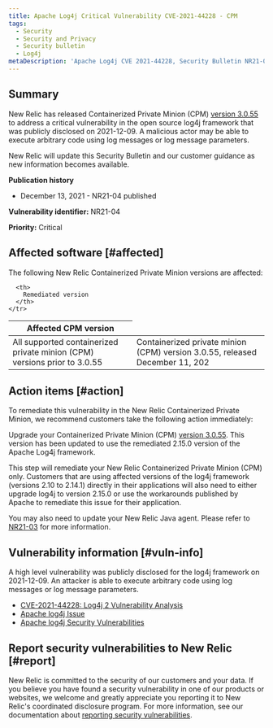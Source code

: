 ```yaml
---
title: Apache Log4j Critical Vulnerability CVE-2021-44228 - CPM
tags:
  - Security
  - Security and Privacy
  - Security bulletin
  - Log4j
metaDescription: 'Apache Log4j CVE 2021-44228, Security Bulletin NR21-04 (Containerized Private Minions)'
---
```


## Summary

New Relic has released Containerized Private Minion (CPM) [version 3.0.55](/docs/release-notes/synthetics-release-notes/containerized-private-minions-release-notes/containerized-private-minion-cpm-3055/) to address a critical vulnerability in the open source log4j framework that was publicly disclosed on 2021-12-09. A malicious actor may be able to execute arbitrary code using log messages or log message parameters.

New Relic will update this Security Bulletin and our customer guidance as new information becomes available.

**Publication history**

* December 13, 2021 - NR21-04 published

**Vulnerability identifier:** NR21-04

**Priority:** Critical

## Affected software [#affected]

The following New Relic Containerized Private Minion versions are affected:

<table>
  <thead>
    <tr>
      <th>
        Affected CPM version
      </th>

      <th>
        Remediated version
      </th>
    </tr>
  </thead>

  <tbody>
    <tr>
      <td>
        All supported containerized private minion (CPM) versions prior to 3.0.55
      </td>
      <td>
        Containerized private minion (CPM) version 3.0.55, released December 11, 202
      </td>
    </tr>
  </tbody>
</table>

## Action items [#action]

To remediate this vulnerability in the New Relic Containerized Private Minion, we recommend customers take the following action immediately:

Upgrade your Containerized Private Minion (CPM) [version 3.0.55](/docs/release-notes/synthetics-release-notes/containerized-private-minions-release-notes/containerized-private-minion-cpm-3055/). This version has been updated to use the remediated 2.15.0 version of the Apache Log4j framework. 

This step will remediate your New Relic Containerized Private Minion (CPM) only. Customers that are using affected versions of the log4j framework (versions 2.10 to 2.14.1) directly in their applications will also need to either upgrade log4j to version 2.15.0 or use the workarounds published by Apache to remediate this issue for their application.

You may also need to update your New Relic Java agent. Please refer to [NR21-03](/docs/security/new-relic-security/security-bulletins/security-bulletin-nr21-03) for more information.

## Vulnerability information [#vuln-info]

A high level vulnerability was publicly disclosed for the log4j framework on 2021-12-09. An attacker is able to execute arbitrary code using log messages or log message parameters.

* [CVE-2021-44228: Log4j 2 Vulnerability Analysis](https://cve.mitre.org/cgi-bin/cvename.cgi?name=CVE-2021-44228)
* [Apache log4j Issue](https://issues.apache.org/jira/browse/LOG4J2-3198)
* [Apache log4j Security Vulnerabilities](https://logging.apache.org/log4j/2.x/security.html)

## Report security vulnerabilities to New Relic [#report]

New Relic is committed to the security of our customers and your data. If you believe you have found a security vulnerability in one of our products or websites, we welcome and greatly appreciate you reporting it to New Relic's coordinated disclosure program. For more information, see our documentation about [reporting security vulnerabilities](/docs/security/new-relic-security/data-privacy/reporting-security-vulnerabilities).
